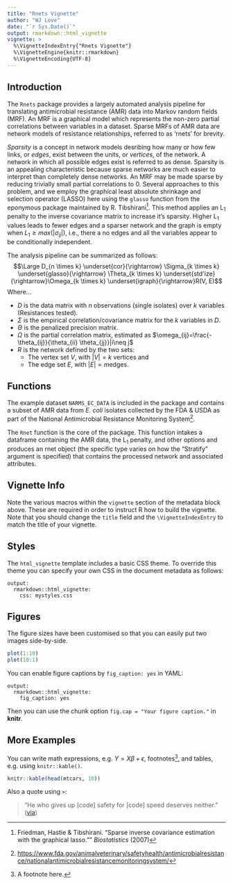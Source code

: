 ```yaml
---
title: "Rnets Vignette"
author: "WJ Love"
date: "`r Sys.Date()`"
output: rmarkdown::html_vignette
vignette: >
  %\VignetteIndexEntry{"Rnets Vignette"}
  %\VignetteEngine{knitr::rmarkdown}
  %\VignetteEncoding{UTF-8}
---
```

## Introduction

The `Rnets` package provides a largely automated analysis pipeline for translating antimicrobial resistance (AMR) data into Markov random fields (MRF). An MRF is a graphical model which represents the non-zero partial correlations between variables in a dataset. Sparse MRFs of AMR data are network models of resistance relationships, referred to as 'rnets' for brevity.

_Sparsity_ is a concept in network models desribing how many or how few links, or _edges_, exist between the units, or _vertices_, of the network. A network in which all possible edges exist is referred to as dense. Sparsity is an appealing characteristic because sparse networks are much easier to interpret than completely dense networks. An MRF may be made sparse by reducing trivially small partial correlations to 0. Several approaches to this problem, and we employ the graphical least absolute shrinkage and selection operator (LASSO) here using the `glasso` function from the eponymous package maintained by R. Tibshirani^[Friedman, Hastie & Tibshirani. "Sparse inverse covariance estimation with the graphical lasso."" _Biostatistics_ (2007)]. This method applies an L~1~ penalty to the inverse covariance matrix to increase it's sparsity. Higher L~1~ values leads to fewer edges and a sparser network and the graph is empty when $L_1 \geq max(|\sigma_{ij}|)$, i.e., there a no edges and all the variables appear to be conditionally independent. 

The analysis pipeline can be summarized as follows:
$$\Large D_{n \times k} \underset{cor}{\rightarrow} \Sigma_{k \times k} \underset{glasso}{\rightarrow} \Theta_{k \times k} \underset{std'ize}{\rightarrow}\Omega_{k \times k} \underset{igraph}{\rightarrow}R(V, E)$$
Where...

* $D$ is the data matrix with _n_ observations (single isolates) over _k_ variables (Resistances tested).
* $\Sigma$ is the empirical correlation/covariance matrix for the _k_ variables in _D_.
* $\Theta$ is the penalized precision matrix.
* $\Omega$ is the partial correlation matrix, estimated as $\omega_{ij}=\frac{-\theta_{ij}}{\theta_{ii} \theta_{jj}}|i\neq j$
* $R$ is the network defined by the two sets:
    + The vertex set $V$, with $|V| = k$ vertices and
    + The edge set $E$, with $|E| = m$edges. 



## Functions
The example dataset `NARMS_EC_DATA` is included in the package and contains a subset of AMR data from _E. coli_ isolates collected by the FDA & USDA as part of the National Antimicrobial Resistance Monitoring System^[<https://www.fda.gov/animalveterinary/safetyhealth/antimicrobialresistance/nationalantimicrobialresistancemonitoringsystem/>].

The `Rnet` function is the core of the package. This function intakes a dataframe containing the AMR data, the L~1~ penalty, and other options and produces an rnet object (the specific type varies on how the "Stratify" argument is specified) that contains the processed network and associated attributes.

## Vignette Info

Note the various macros within the `vignette` section of the metadata block above. These are required in order to instruct R how to build the vignette. Note that you should change the `title` field and the `\VignetteIndexEntry` to match the title of your vignette.

## Styles

The `html_vignette` template includes a basic CSS theme. To override this theme you can specify your own CSS in the document metadata as follows:

    output: 
      rmarkdown::html_vignette:
        css: mystyles.css

## Figures

The figure sizes have been customised so that you can easily put two images side-by-side. 

```r
plot(1:10)
plot(10:1)
```

You can enable figure captions by `fig_caption: yes` in YAML:

    output:
      rmarkdown::html_vignette:
        fig_caption: yes

Then you can use the chunk option `fig.cap = "Your figure caption."` in **knitr**.

## More Examples

You can write math expressions, e.g. $Y = X\beta + \epsilon$, footnotes^[A footnote here.], and tables, e.g. using `knitr::kable()`.

```r
knitr::kable(head(mtcars, 10))
```

Also a quote using `>`:

> "He who gives up [code] safety for [code] speed deserves neither."
([via](https://twitter.com/hadleywickham/status/504368538874703872))
